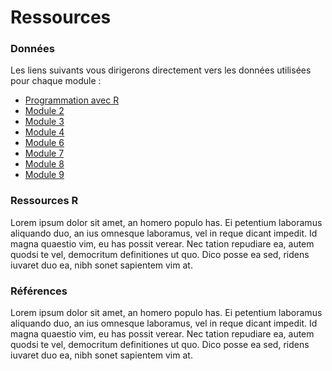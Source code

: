\mainmatter


# Ressources {-}

### Données {-}

Les liens suivants vous dirigerons directement vers les données utilisées pour chaque module :

  - [Programmation avec R](https://github.com/sci1018/sci1018_data/raw/main/Guide_R_2.zip)
  - [Module 2](https://github.com/sci1018/sci1018_data/raw/main/Module_2.zip)
  - [Module 3](https://github.com/sci1018/sci1018_data/raw/main/Module_3.zip)
  - [Module 4](https://github.com/sci1018/sci1018_data/raw/main/Module_4.zip)
  - [Module 6](https://github.com/sci1018/sci1018_data/raw/main/Module_6.zip)
  - [Module 7](https://github.com/sci1018/sci1018_data/raw/main/Module_7.zip)
  - [Module 8](https://github.com/sci1018/sci1018_data/raw/main/Module_8.zip)
  - [Module 9](https://github.com/sci1018/sci1018_data/raw/main/Module_9.zip)

### Ressources R {-}

Lorem ipsum dolor sit amet, an homero populo has. Ei petentium laboramus aliquando duo, an ius omnesque laboramus, vel in reque dicant impedit. Id magna quaestio vim, eu has possit verear. Nec tation repudiare ea, autem quodsi te vel, democritum definitiones ut quo. Dico posse ea sed, ridens iuvaret duo ea, nibh sonet sapientem vim at.

### Références {-}

Lorem ipsum dolor sit amet, an homero populo has. Ei petentium laboramus aliquando duo, an ius omnesque laboramus, vel in reque dicant impedit. Id magna quaestio vim, eu has possit verear. Nec tation repudiare ea, autem quodsi te vel, democritum definitiones ut quo. Dico posse ea sed, ridens iuvaret duo ea, nibh sonet sapientem vim at.
